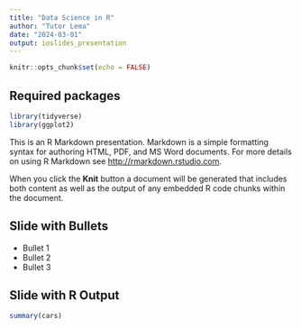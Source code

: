 ```yaml
---
title: "Data Science in R"
author: "Tutor Lema"
date: "2024-03-01"
output: ioslides_presentation
---
```


```r
knitr::opts_chunk$set(echo = FALSE)
```

## Required packages
```r
library(tidyverse)
library(ggplot2)
```

This is an R Markdown presentation. Markdown is a simple formatting syntax for authoring HTML, PDF, and MS Word documents. For more details on using R Markdown see <http://rmarkdown.rstudio.com>.

When you click the **Knit** button a document will be generated that includes both content as well as the output of any embedded R code chunks within the document.

## Slide with Bullets

- Bullet 1
- Bullet 2
- Bullet 3

## Slide with R Output

```r
summary(cars)
```


